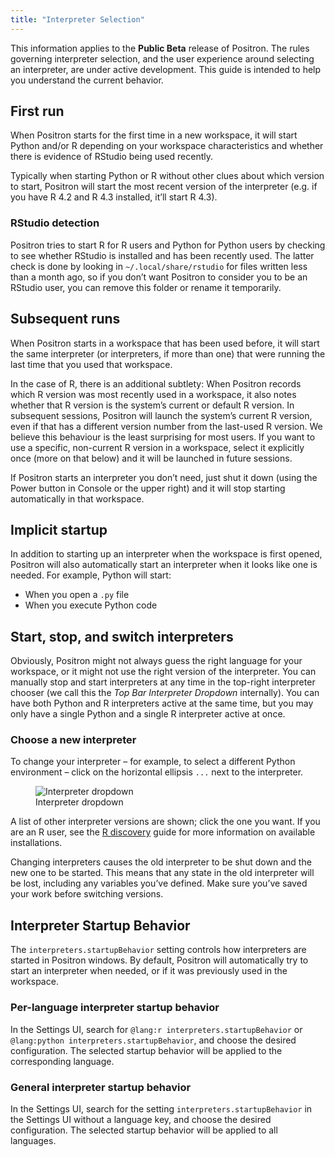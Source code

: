 ```yaml
---
title: "Interpreter Selection"
---
```


:::{.callout-note}
This information applies to the **Public Beta** release of Positron. The rules governing interpreter selection, and the user experience around selecting an interpreter, are under active development. This guide is intended to help you understand the current behavior.
:::

## First run

When Positron starts for the first time in a new workspace, it will start Python and/or R depending on your workspace characteristics and whether there is evidence of RStudio being used recently.

Typically when starting Python or R without other clues about which version to start, Positron will start the most recent version of the interpreter (e.g. if you have R 4.2 and R 4.3 installed, it'll start R 4.3).

### RStudio detection

Positron tries to start R for R users and Python for Python users by checking to see whether RStudio is installed and has been recently used. The latter check is done by looking in `~/.local/share/rstudio` for files written less than a month ago, so if you don't want Positron to consider you to be an RStudio user, you can remove this folder or rename it temporarily.

## Subsequent runs

When Positron starts in a workspace that has been used before, it will start the same interpreter (or interpreters, if more than one) that were running the last time that you used that workspace.

In the case of R, there is an additional subtlety:
When Positron records which R version was most recently used in a workspace, it also notes whether that R version is the system's current or default R version.
In subsequent sessions, Positron will launch the system's current R version, even if that has a different version number from the last-used R version.
We believe this behaviour is the least surprising for most users.
If you want to use a specific, non-current R version in a workspace, select it explicitly once (more on that below) and it will be launched in future sessions.

If Positron starts an interpreter you don't need, just shut it down (using the Power button in Console or the upper right) and it will stop starting automatically in that workspace.

## Implicit startup

In addition to starting up an interpreter when the workspace is first opened, Positron will also automatically start an interpreter when it looks like one is needed. For example, Python will start:

- When you open a `.py` file
- When you execute Python code

## Start, stop, and switch interpreters

Obviously, Positron might not always guess the right language for your workspace, or it might not use the right version of the interpreter. You can manually stop and start interpreters at any time in the top-right interpreter chooser (we call this the _Top Bar Interpreter Dropdown_ internally). You can have both Python and R interpreters active at the same time, but you may only have a single Python and a single R interpreter active at once.

### Choose a new interpreter

To change your interpreter -- for example, to select a different Python environment -- click on the horizontal ellipsis `...` next to the interpreter.

![Interpreter dropdown](images/tbid.png)

A list of other interpreter versions are shown; click the one you want.
If you are an R user, see the [R discovery](r-installations.qmd) guide for more information on available installations.

:::{.callout-warning}
Changing interpreters causes the old interpreter to be shut down and the new one to be started. This means that any state in the old interpreter will be lost, including any variables you've defined. Make sure you've saved your work before switching versions.
:::

## Interpreter Startup Behavior

The `interpreters.startupBehavior` setting controls how interpreters are started in Positron windows. By default, Positron will automatically try to start an interpreter when needed, or if it was previously used in the workspace.

### Per-language interpreter startup behavior

In the Settings UI, search for `@lang:r interpreters.startupBehavior` or `@lang:python interpreters.startupBehavior`, and choose the desired configuration. The selected startup behavior will be applied to the corresponding language.

### General interpreter startup behavior

In the Settings UI, search for the setting `interpreters.startupBehavior` in the Settings UI without a language key, and choose the desired configuration. The selected startup behavior will be applied to all languages.
